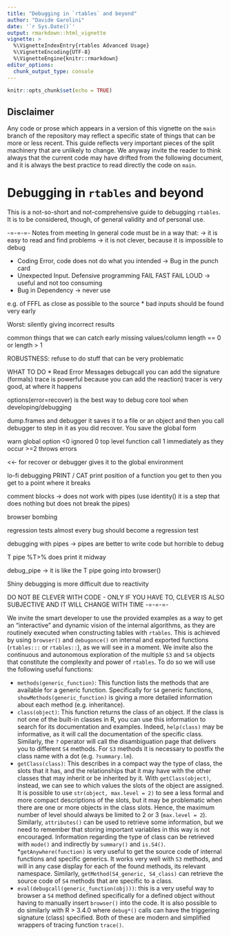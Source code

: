 ```yaml
---
title: "Debugging in `rtables` and beyond"
author: "Davide Garolini"
date: '`r Sys.Date()`'
output: rmarkdown::html_vignette
vignette: >
  %\VignetteIndexEntry{rtables Advanced Usage}
  %\VignetteEncoding{UTF-8}
  %\VignetteEngine{knitr::rmarkdown}
editor_options: 
  chunk_output_type: console
---
```


```r
knitr::opts_chunk$set(echo = TRUE)
```

## Disclaimer

Any code or prose which appears in a version of this vignette on the `main` branch of the repository may reflect a specific state of things that can be more or less recent. This guide reflects very important pieces of the split machinery that are unlikely to change. We anyway invite the reader to think always that the current code may have drifted from the following document, and it is always the best practice to read directly the code on `main`.

# Debugging in `rtables` and beyond

This is a not-so-short and not-comprehensive guide to debugging `rtables`. It is to be considered, though, of general validity and of personal use.

-=-=-=- Notes from meeting
In general code must be in a way that:
-> it is easy to read and find problems
-> it is not clever, because it is impossible to debug

* Coding Error, code does not do what you intended -> Bug in the punch card
* Unexpected Input. Defensive programming FAIL FAST FAIL LOUD -> useful and not too consuming
* Bug in Dependency -> never use 

e.g. of FFFL
as close as possible to the source
* bad inputs should be found very early


Worst: silently giving incorrect results

common things that we can catch early
missing values/column length == 0 or length > 1

ROBUSTNESS: refuse to do stuff that can be very problematic

WHAT TO DO
* Read Error Messages
debugcall you can add the signature (formals)
trace is powerful because you can add the reaction)
tracer is very good, at where it happens

options(error=recover) is the best way to debug
core tool when developing/debugging

dump.frames and debugger
it saves it to a file or an object and then you call debugger to step in it
as you did recover. You save the global form

warn global option
<0 ignored
0 top level function call
1 immediately as they occur
>=2 throws errors

<<- for recover or debugger gives it to the global environment

lo-fi debugging
PRINT / CAT
print position of a function you get to then you get to a point where it breaks

comment blocks -> does not work with pipes (use identity() it is a step
that does nothing but does not break the pipes)

browser bombing

regression tests
almost every bug should become a regression test

debugging with pipes
-> pipes are better to write code but horrible to debug

T pipe %T>% does print it midway

debug_pipe -> it is like the T pipe going into browser()

Shiny debugging is more difficult due to reactivity

DO NOT BE CLEVER WITH CODE - ONLY IF YOU HAVE TO, CLEVER IS ALSO SUBJECTIVE 
AND IT WILL CHANGE WITH TIME
-=-=-=-


We invite the smart developer to use the provided examples as a way to get an "interactive" and dynamic vision of the internal algorithms, as they are routinely executed when constructing tables with `rtables`. This is achieved by using `browser()` and `debugonce()` on internal and exported functions (`rtables:::` or `rtables::`), as we will see in a moment. We invite also the continuous and autonomous exploration of the multiple `S3` and `S4` objects that constitute the complexity and power of `rtables`. To do so we will use the following useful functions:

* `methods(generic_function)`: This function lists the methods that are available for a generic function. Specifically for `S4` generic functions, `showMethods(generic_function)` is giving a more detailed information about each method (e.g. inheritance). 
* `class(object)`: This function returns the class of an object. If the class is not one of the built-in classes in R, you can use this information to search for its documentation and examples. Indeed, `help(class)` may be informative, as it will call the documentation of the specific class. Similarly, the `?` operator will call the disambiguation page that delivers you to different `S4` methods. For `S3` methods it is necessary to postfix the class name with a dot (e.g. `?summary.lm`).
* `getClass(class)`: This describes in a compact way the type of class, the slots that it has, and the relationships that it may have with the other classes that may inherit or be inherited by it. With `getClass(object)`, instead, we can see to which values the slots of the object are assigned. It is possible to use `str(object, max.level = 2)` to see a less formal and more compact descriptions of the slots, but it may be problematic when there are one or more objects in the class slots. Hence, the maximum number of level should always be limited to 2 or 3 (`max.level = 2`). Similarly, `attributes()` can be used to retrieve some information, but we need to remember that storing important variables in this way is not encouraged. Information regarding the type of class can be retrieved with `mode()` and indirectly by `summary()` and `is.S4()`.
*`getAnywhere(function)` is very useful to get the source code of internal functions and specific generics. It works very well with `S3` methods, and will in any case display for each of the found methods, its relevant namespace. Similarly, `getMethod(S4_generic, S4_class)` can retrieve the source code of `S4` methods that are specific to a class.
* `eval(debugcall(generic_function(obj)))`: this is a very useful way to browser a `S4` method defined specifically for a defined object without having to manually insert `browser()` into the code. It is also possible to do similarly with R > 3.4.0 where `debug*()` calls can have the triggering signature (class) specified. Both of these are modern and simplified wrappers of tracing function `trace()`.
